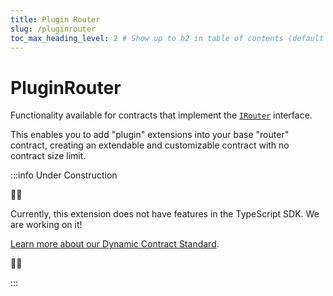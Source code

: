 ---
title: Plugin Router
slug: /pluginrouter
toc_max_heading_level: 2 # Show up to h2 in table of contents (default is up to h3)
---

# PluginRouter

Functionality available for contracts that implement the [`IRouter`](/contracts/IRouter) interface.

This enables you to add "plugin" extensions into your base "router" contract, creating an extendable
and customizable contract with no contract size limit.

:::info Under Construction

🚧👷

Currently, this extension does not have features in the TypeScript SDK. We are working on it!

[Learn more about our Dynamic Contract Standard](https://github.com/thirdweb-dev/dynamic-contracts).

🚧👷

:::

